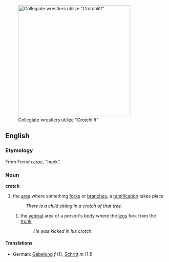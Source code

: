 [[Image:crotchlift.jpg|thumb|350px|Collegiate wrestlers utilize "Crotchlift"]]
==English==
===Etymology===
From French ''[[croc]]'', "hook".
===Noun===
'''crotch'''
# the [[area]] where something [[fork]]s or [[branches]], a [[ramification]] takes place
#:''There is a child sitting in a crotch of that tree.''
## the [[ventral]] area of a person's body where the [[leg]]s fork from the [[trunk]]
##:''He was kicked in his crotch.''
====Translations====
*German: [[Gabelung]] ''f'' (1), [[Schritt]] ''m'' (1.1)